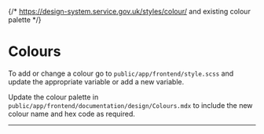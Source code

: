 
{/* https://design-system.service.gov.uk/styles/colour/ and existing colour palette */}

<Meta title="Design/Colours" />

# Colours

To add or change a colour go to `public/app/frontend/style.scss` and update the appropriate variable or add a new variable.

Update the colour palette in `public/app/frontend/documentation/design/Colours.mdx` to include the new colour name and hex code as required.

---

<ColorPalette>
    <ColorItem
        title="Brand"
        colors={{ '--justice-primary-purple': '#5a5c92' }}
    />
    <ColorItem
        title="Primary"
        colors={{
            '--justice-primary-black': '#0b0c0c',
            '--justice-primary-grey': '#d7d7d7',
            '--justice-primary-white': '#fff',
        }}
    />
    <ColorItem
        title="Secondary"
        colors={{
            '--justice-secondary-grey': '#7e7e74',
            '--justice-secondary-dark-grey': '#5c5c54',
            '--justice-secondary-blue': '#4e6280',
            '--justice-secondary-grey-blue': '#e2e6e9',
        }}
    />
    <ColorItem
        title="Text"
        colors={{
            '--justice-text': '#0b0c0c',
            '--justice-text-secondary': '#505a5f',
        }}
    />
    <ColorItem
        title="Links"
        colors={{
            '--justice-link': '#1d70b8',
            '--justice-link-hover': '#003078',
            '--justice-link-visited': '#4c2c92',
            '--justice-link-active': '#0b0c0c',
        }}
    />
    <ColorItem
        title="Focus states"
        subtitle="Only use this colour to indicate which element is focused on. For example, when a user tabs to an element with their keyboard."
        colors={{
            '--justice-focus': '#ffdd00',
            '--justice-focus-text': '#0b0c0c',
        }}
    />
    <ColorItem
        title="Borders"
        colors={{
            '--justice-border': '#b1b4b6',
            '--justice-border-input': '#0b0c0c',
        }}
    />
    <ColorItem
        title="Error"
        subtitle="Use for error messages"
        colors={{ '--justice-error': '#d4351c' }}
    />
    <ColorItem
        title="Success"
        subtitle="Use for success messages"
        colors={{ '--justice-success': '#00703c' }}
    />
</ColorPalette>
